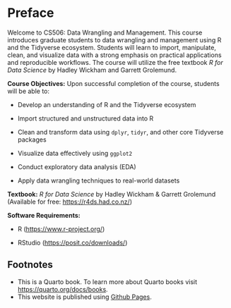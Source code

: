 # Preface {.unnumbered}

Welcome to CS506: Data Wrangling and Management. This course introduces graduate students to data wrangling and management using R and the Tidyverse ecosystem. Students will learn to import, manipulate, clean, and visualize data with a strong emphasis on practical applications and reproducible workflows. The course will utilize the free textbook *R for Data Science* by Hadley Wickham and Garrett Grolemund.

**Course Objectives:** Upon successful completion of the course, students will be able to:

-   Develop an understanding of R and the Tidyverse ecosystem

-   Import structured and unstructured data into R

-   Clean and transform data using `dplyr`, `tidyr`, and other core Tidyverse packages

-   Visualize data effectively using `ggplot2`

-   Conduct exploratory data analysis (EDA)

-   Apply data wrangling techniques to real-world datasets

**Textbook:** *R for Data Science* by Hadley Wickham & Garrett Grolemund (Available for free: <https://r4ds.had.co.nz/>)

**Software Requirements:**

-   R (<https://www.r-project.org/>)

-   RStudio (<https://posit.co/downloads/>)

## Footnotes

-   This is a Quarto book. To learn more about Quarto books visit [https://quarto.org/docs/books](https://quarto.org/docs/books){target="_blank"}.
-   This website is published using [Github Pages](https://pages.github.com/){target="_blank"}.
